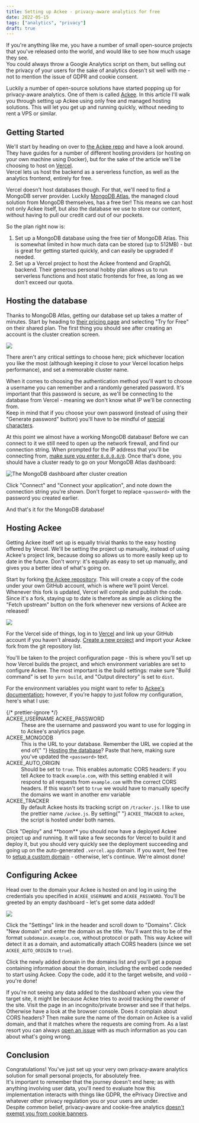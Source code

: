 ---
title: Setting up Ackee - privacy-aware analytics for free
date: 2022-05-15
tags: ["analytics", "privacy"]
draft: true
---

If you're anything like me, you have a number of small open-source projects that you've released onto the world, and would like to see how much usage they see.  
You could always throw a Google Analytics script on them, but selling out the privacy of your users for the sake of analytics doesn't sit well with me - not to mention the issue of GDPR and cookie consent.

Luckily a number of open-source solutions have started popping up for privacy-aware analytics. One of them is called [Ackee](https://github.com/electerious/Ackee). In this article I'll walk you through setting up Ackee using only free and managed hosting solutions. This will let you get up and running quickly, without needing to rent a VPS or similar.

## Getting Started

We'll start by heading on over to [the Ackee repo](https://github.com/electerious/Ackee#readme) and have a look around. They have guides for a number of different hosting providers (or hosting on your own machine using Docker), but for the sake of the article we'll be choosing to host on [Vercel](https://github.com/electerious/Ackee/blob/master/docs/Get%20started.md#with-vercel).  
Vercel lets us host the backend as a serverless function, as well as the analytics frontend, entirely for free.

Vercel doesn't host databases though. For that, we'll need to find a MongoDB server provider. Luckily [MongoDB Atlas](https://www.mongodb.com/atlas/database), the managed cloud solution from MongoDB themselves, has a free tier! This means we can host not only Ackee itself, but also the database we use to store our content, without having to pull our credit card out of our pockets.

So the plan right now is:

1. Set up a MongoDB database using the free tier of MongoDB Atlas. This is somewhat limited in how much data can be stored (up to 512MB) - but is great for getting started quickly, and can easily be upgraded if needed.
2. Set up a Vercel project to host the Ackee frontend and GraphQL backend. Their generous personal hobby plan allows us to run serverless functions and host static frontends for free, as long as we don't exceed our quota.

## Hosting the database

Thanks to MongoDB Atlas, getting our database set up takes a matter of minutes. Start by heading to [their pricing page](https://www.mongodb.com/pricing) and selecting "Try for Free" on their shared plan. The first thing you should see after creating an account is the cluster creation screen.


<img class="no-shadow" style="margin-bottom:0" src={MongodbAtlas.src} />

There aren't any critical settings to choose here; pick whichever location you like the most (although keeping it close to your Vercel location helps performance), and set a memorable cluster name.

When it comes to choosing the authentication method you'll want to choose a username you can remember and a randomly generated password. It's important that this password is secure, as we'll be connecting to the database from Vercel - meaning we don't know what IP we'll be connecting from.  
Keep in mind that if you choose your own password (instead of using their "Generate password" button) you'll have to be mindful of [special characters](https://www.mongodb.com/docs/atlas/troubleshoot-connection/#special-characters-in-connection-string-password).

At this point we almost have a working MongoDB database! Before we can connect to it we still need to open up the network firewall, and find our connection string. When prompted for the IP address that you'll be connecting from, [make sure you enter `0.0.0.0/0`](https://vercel.com/docs/concepts/solutions/databases#allowing-and-blocking-ip-addresses). Once that's done, you should have a cluster ready to go on your MongoDB Atlas dashboard:


<img
  alt="The MongoDB dashboard after cluster creation"
  src={MongodbDashboard.src}
/>

Click "Connect" and "Connect your application", and note down the connection string you're shown. Don't forget to replace `<password>` with the password you created earlier.

And that's it for the MongoDB database!

## Hosting Ackee

Getting Ackee itself set up is equally trivial thanks to the easy hosting offered by Vercel. We'll be setting the project up manually, instead of using Ackee's project link, because doing so allows us to more easily keep up to date in the future. Don't worry: it's equally as easy to set up manually, and gives you a better idea of what's going on.

Start by forking [the Ackee repository](https://github.com/electerious/Ackee). This will create a copy of the code under your own GitHub account, which is where we'll point Vercel. Whenever this fork is updated, Vercel will compile and publish the code. Since it's a fork, staying up to date is therefore as simple as clicking the "Fetch upstream" button on the fork whenever new versions of Ackee are released!


<img src={VercelConfiguration.src} />

For the Vercel side of things, log in to [Vercel](https://vercel.com/) and link up your GitHub account if you haven't already. [Create a new project](https://vercel.com/new) and import your Ackee fork from the git repository list.

You'll be taken to the project configuration page - this is where you'll set up how Vercel builds the project, and which environment variables are set to configure Ackee. The most important is the build settings: make sure "Build command" is set to `yarn build`, and "Output directory" is set to `dist`.

For the environment variables you might want to refer to [Ackee's documentation](https://github.com/electerious/Ackee/blob/master/docs/Options.md); however, if you're happy to just follow my configuration, here's what I use:

<dl>
  {/* prettier-ignore */}
  <dt>
    ACKEE_USERNAME  
    ACKEE_PASSWORD
  </dt>
  <dd>
    These are the username and password you want to use for logging in to
    Ackee's analytics page.
  </dd>
  <dt>ACKEE_MONGODB</dt>
  <dd>
    This is the URL to your database. Remember the URL we copied at the end of{" "}
    <a href="#hosting-the-database">Hosting the database</a>? Paste that here,
    making sure you've updated the <code>&lt;password&gt;</code> text.
  </dd>
  <dt>ACKEE_AUTO_ORIGIN</dt>
  <dd>
    Should be set to <code>true</code>. This enables automatic CORS headers: if
    you tell Ackee to track <code>example.com</code>, with this setting enabled
    it will respond to all requests from <code>example.com</code> with the
    correct CORS headers. If this wasn't set to <code>true</code> we would have
    to manually specify the domains we want in another env variable
  </dd>
  <dt>ACKEE_TRACKER</dt>
  <dd>
    By default Ackee hosts its tracking script on <code>/tracker.js</code>. I
    like to use the prettier name <code>/ackee.js</code>. By setting{" "}
    <code>ACKEE_TRACKER</code> to <code>ackee</code>, the script is hosted under
    both names.
  </dd>
</dl>

Click "Deploy" and \*\*boom\*\* you should now have a deployed Ackee project up and running. It will take a few seconds for Vercel to build it and deploy it, but you should very quickly see the deployment succeeding and going up on the auto-generated `.vercel.app` domain. If you want, feel free to [setup a custom domain](https://vercel.com/docs/concepts/projects/custom-domains) - otherwise, let's continue. We're almost done!

## Configuring Ackee

Head over to the domain your Ackee is hosted on and log in using the credentials you specified in `ACKEE_USERNAME` and `ACKEE_PASSWORD`. You'll be greeted by an empty dashboard - let's get some data added!


<img src={AckeeDomain.src} />

Click the "Settings" link in the header and scroll down to "Domains". Click "New domain" and enter the domain as the title. You'll want this to be of the format `subdomain.example.com`, without protocol or path. This way Ackee will detect it as a domain, and automatically attach CORS headers (since we set `ACKEE_AUTO_ORIGIN` to `true`).

Click the newly added domain in the domains list and you'll get a popup containing information about the domain, including the embed code needed to start using Ackee. Copy the code, add it to the target website, and _voilà_ - you're done!

If you're not seeing any data added to the dashboard when you view the target site, it might be because Ackee tries to avoid tracking the owner of the site. Visit the page in an incognito/private browser and see if that helps. Otherwise have a look at the browser console. Does it complain about CORS headers? Then make sure the name of the domain on Ackee is a valid domain, and that it matches where the requests are coming from. As a last resort you can always [open an issue](https://github.com/electerious/Ackee/issues) with as much information as you can about what's going wrong.

## Conclusion

Congratulations! You've just set up your very own privacy-aware analytics solution for small personal projects, for absolutely free.  
It's important to remember that the journey doesn't end here; as with anything involving user data, you'll need to evaluate how this implementation interacts with things like GDPR, the ePrivacy Directive and whatever other privacy regulation you or your users are under.  
Despite common belief, privacy-aware and cookie-free analytics [doesn't exempt you from cookie banners](./2022-06-09-analytics-cookie-compliance).
